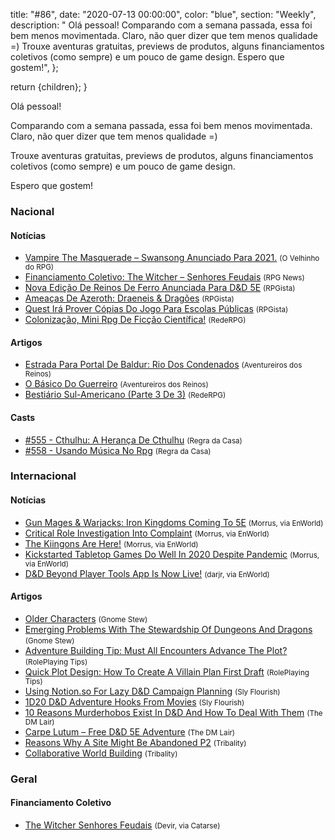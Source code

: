 
  title: "#86",
  date: "2020-07-13 00:00:00",
  color: "blue",
  section: "Weekly",
  description:
    "    Olá pessoal!    Comparando com a semana passada, essa foi bem menos movimentada. Claro, não quer dizer que tem menos qualidade =)    Trouxe aventuras gratuitas, previews de produtos, alguns financiamentos coletivos (como sempre) e um pouco de game design.    Espero que gostem!",
};

  return <InternalLayout meta={meta}>{children}</InternalLayout>;
}

Olá pessoal!

Comparando com a semana passada, essa foi bem menos movimentada. Claro, não quer dizer que tem menos qualidade =)

Trouxe aventuras gratuitas, previews de produtos, alguns financiamentos coletivos (como sempre) e um pouco de game design.

Espero que gostem!

### Nacional

#### Notícias

- [Vampire The Masquerade – Swansong Anunciado Para 2021.] <small>(O Velhinho do RPG)</small>
- [Financiamento Coletivo: The Witcher – Senhores Feudais] <small>(RPG News)</small>
- [Nova Edição De Reinos De Ferro Anunciada Para D&amp;D 5E] <small>(RPGista)</small>
- [Ameaças De Azeroth: Draeneis &amp; Dragões] <small>(RPGista)</small>
- [Quest Irá Prover Cópias Do Jogo Para Escolas Públicas] <small>(RPGista)</small>
- [Colonização, Mini Rpg De Ficção Científica!] <small>(RedeRPG)</small>

#### Artigos

- [Estrada Para Portal De Baldur: Rio Dos Condenados] <small>(Aventureiros dos Reinos)</small>
- [O Básico Do Guerreiro] <small>(Aventureiros dos Reinos)</small>
- [Bestiário Sul-Americano (Parte 3 De 3)] <small>(RedeRPG)</small>

#### Casts

- [#555 - Cthulhu: A Herança De Cthulhu] <small>(Regra da Casa)</small>
- [#558 - Usando Música No Rpg] <small>(Regra da Casa)</small>

### Internacional

#### Notícias

- [Gun Mages &amp; Warjacks: Iron Kingdoms Coming To 5E] <small>(Morrus, via EnWorld)</small>
- [Critical Role Investigation Into Complaint] <small>(Morrus, via EnWorld)</small>
- [The Kiingons Are Here!] <small>(Morrus, via EnWorld)</small>
- [Kickstarted Tabletop Games Do Well In 2020 Despite Pandemic] <small>(Morrus, via EnWorld)</small>
- [D&amp;D Beyond Player Tools App Is Now Live!] <small>(darjr, via EnWorld)</small>

#### Artigos

- [Older Characters] <small>(Gnome Stew)</small>
- [Emerging Problems With The Stewardship Of Dungeons And Dragons] <small>(Gnome Stew)</small>
- [Adventure Building Tip: Must All Encounters Advance The Plot?] <small>(RolePlaying Tips)</small>
- [Quick Plot Design: How To Create A Villain Plan First Draft] <small>(RolePlaying Tips)</small>
- [Using Notion.so For Lazy D&amp;D Campaign Planning] <small>(Sly Flourish)</small>
- [1D20 D&amp;D Adventure Hooks From Movies] <small>(Sly Flourish)</small>
- [10 Reasons Murderhobos Exist In D&amp;D And How To Deal With Them] <small>(The DM Lair)</small>
- [Carpe Lutum – Free D&amp;D 5E Adventure] <small>(The DM Lair)</small>
- [Reasons Why A Site Might Be Abandoned P2] <small>(Tribality)</small>
- [Collaborative World Building] <small>(Tribality)</small>

### Geral

#### Financiamento Coletivo

- [The Witcher Senhores Feudais] <small>(Devir, via Catarse)</small>

[financiamento coletivo: the witcher – senhores feudais]: https://newsrpg.wordpress.com/2020/07/11/financiamento-coletivo-the-witcher-senhores-feudais/
[the witcher senhores feudais]: https://www.catarse.me/pt/devir_thewitcher_rpg
[using notion.so for lazy d&amp;d campaign planning]: https://slyflourish.com/lazy_dnd_with_notion.html
[reasons why a site might be abandoned p2]: https://www.tribality.com/2020/07/06/reasons-why-a-site-might-be-abandoned-p2/
[older characters]: https://gnomestew.com/older-characters/
[#555 - cthulhu: a herança de cthulhu]: https://regradacasa.podbean.com/e/555-cthulhu-a-heranca-de-cthulhu/
[10 reasons murderhobos exist in d&amp;d and how to deal with them]: https://www.thedmlair.com/2020/07/07/10-reasons-murderhobos-exist-in-dd-and-how-to-deal-with-them/
[collaborative world building]: https://www.tribality.com/2020/07/07/collaborative-world-building/
[nova edição de reinos de ferro anunciada para d&amp;d 5e]: https://rpgista.com.br/2020/07/08/nova-edicao-de-reinos-de-ferro-anunciada-para-dd5e/?utm_source=rss&utm_medium=rss&utm_campaign=nova-edicao-de-reinos-de-ferro-anunciada-para-dd5e
[gun mages &amp; warjacks: iron kingdoms coming to 5e]: https://www.enworld.org/threads/gun-mages-warjacks-iron-kingdoms-coming-to-5e.673134/
[critical role investigation into complaint]: https://www.enworld.org/threads/critical-role-investigation-into-complaint.673127/
[d&amp;d beyond player tools app is now live!]: https://www.enworld.org/threads/d-d-beyond-player-tools-app-is-now-live.673105/
[the kiingons are here!]: https://www.enworld.org/threads/the-kiingons-are-here.673103/
[emerging problems with the stewardship of dungeons and dragons]: https://gnomestew.com/emerging-problems-with-the-stewardship-of-dungeons-and-dragons/
[estrada para portal de baldur: rio dos condenados]: https://aventureirosdosreinos.com/estrada-para-portal-de-baldur-rio-dos-condenados/
[bestiário sul-americano (parte 3 de 3)]: https://www.rederpg.com.br/2020/07/08/bestiario-sul-americano-parte-3-de-3/
[vampire the masquerade – swansong anunciado para 2021.]: https://ovelhinhodorpg.wordpress.com/2020/07/08/vampire-the-masquerade-swansong-anunciado-para-2021/
[adventure building tip: must all encounters advance the plot?]: https://www.roleplayingtips.com/adventure-building-campaigns/adventure-building-tip-must-all-encounters-advance-the-plot/?utm_source=feedburner&utm_medium=feed&utm_campaign=Feed%3A+roleplayingtips+%28Roleplaying+Tips%29
[quick plot design: how to create a villain plan first draft]: https://www.roleplayingtips.com/adventure-building-campaigns/quick-plot-design-how-to-create-a-villain-plan-first-draft/
[#558 - usando música no rpg]: https://regradacasa.podbean.com/e/558-usando-musica-no-rpg/
[kickstarted tabletop games do well in 2020 despite pandemic]: https://www.enworld.org/threads/kickstarted-tabletop-games-do-well-in-2020-despite-pandemic.673181/
[colonização, mini rpg de ficção científica!]: https://www.rederpg.com.br/2020/07/10/colonizacao-mini-rpg-de-ficcao-cientifica/
[ameaças de azeroth: draeneis &amp; dragões]: https://rpgista.com.br/2020/07/11/ameacas-de-azeroth-draeneis-dragoes/
[carpe lutum – free d&amp;d 5e adventure]: https://www.thedmlair.com/2020/07/11/carpe-lutum-free-dd-5e-adventure/
[quest irá prover cópias do jogo para escolas públicas]: https://rpgista.com.br/2020/07/10/quest-ira-prover-copias-do-jogo-para-escolas-publicas/
[o básico do guerreiro]: https://aventureirosdosreinos.com/o-basico-do-guerreiro/
[1d20 d&amp;d adventure hooks from movies]: https://slyflourish.com/1d20_movie_adventure_seeds.html

